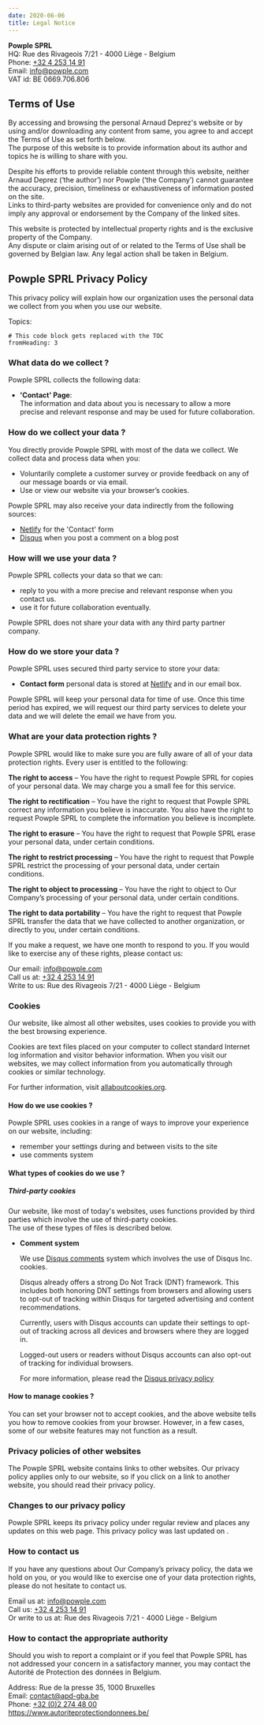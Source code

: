 ```yaml
---
date: 2020-06-06
title: Legal Notice
---
```



**Powple SPRL**  
HQ: Rue des Rivageois 7/21 - 4000 Liège - Belgium  
Phone: [+32 4 253 14 91](tel:+3242531491)  
Email: [info@powple.com](mailto:info@powple.com)  
VAT id: BE 0669.706.806

## Terms of Use

By accessing and browsing the personal Arnaud Deprez's website or by using and/or downloading any content from same, you agree to and accept the Terms of Use as set forth below.  
The purpose of this website is to provide information about its author and topics he is willing to share with you.

Despite his efforts to provide reliable content through this website, neither Arnaud Deprez (‘the author’) nor Powple (‘the Company’) cannot guarantee the accuracy, precision, timeliness or exhaustiveness of information posted on the site.  
Links to third-party websites are provided for convenience only and do not imply any approval or endorsement by the Company of the linked sites.

This website is protected by intellectual property rights and is the exclusive property of the Company.  
Any dispute or claim arising out of or related to the Terms of Use shall be governed by Belgian law. Any legal action shall be taken in Belgium.

## Powple SPRL Privacy Policy

This privacy policy will explain how our organization uses the personal data we collect from you when you use our website.

Topics:

```toc
# This code block gets replaced with the TOC
fromHeading: 3
```

### What data do we collect ?

Powple SPRL collects the following data:

- **'Contact' Page**:  
  The information and data about you is necessary to allow a more precise and relevant response and may be used for future collaboration.

### How do we collect your data ?

You directly provide Powple SPRL with most of the data we collect. We collect data and process data when you:

- Voluntarily complete a customer survey or provide feedback on any of our message boards or via email.
- Use or view our website via your browser’s cookies.

Powple SPRL may also receive your data indirectly from the following sources:

- [Netlify](https://www.netlify.com/) for the 'Contact' form
- [Disqus](https://disqus.com/) when you post a comment on a blog post

### How will we use your data ?

Powple SPRL collects your data so that we can:

- reply to you with a more precise and relevant response when you contact us.
- use it for future collaboration eventually.

Powple SPRL does not share your data with any third party partner company.

### How do we store your data ?

Powple SPRL uses secured third party service to store your data:

- **Contact form** personal data is stored at [Netlify](https://www.netlify.com/) and in our email box.

Powple SPRL will keep your personal data for time of use. Once this time period has expired, we will request our third party services to delete your data and we will delete the email we have from you.

### What are your data protection rights ?

Powple SPRL would like to make sure you are fully aware of all of your data protection rights. Every user is entitled to the following:

**The right to access** – You have the right to request Powple SPRL for copies of your personal data. We may charge you a small fee for this service.

**The right to rectification** – You have the right to request that Powple SPRL correct any information you believe is inaccurate. You also have the right to request Powple SPRL to complete the information you believe is incomplete.

**The right to erasure** – You have the right to request that Powple SPRL erase your personal data, under certain conditions.

**The right to restrict processing** – You have the right to request that Powple SPRL restrict the processing of your personal data, under certain conditions.

**The right to object to processing** – You have the right to object to Our Company’s processing of your personal data, under certain conditions.

**The right to data portability** – You have the right to request that Powple SPRL transfer the data that we have collected to another organization, or directly to you, under certain conditions.

If you make a request, we have one month to respond to you. If you would like to exercise any of these rights, please contact us:

Our email: [info@powple.com](mailto:info@powple.com)  
Call us at: [+32 4 253 14 91](tel:+3242531491)  
Write to us: Rue des Rivageois 7/21 - 4000 Liège - Belgium

### Cookies

Our website, like almost all other websites, uses cookies to provide you with the best browsing experience.

Cookies are text files placed on your computer to collect standard Internet log information and visitor behavior information. When you visit our websites, we may collect information from you automatically through cookies or similar technology.

For further information, visit [allaboutcookies.org](https://www.allaboutcookies.org/).

#### How do we use cookies ?

Powple SPRL uses cookies in a range of ways to improve your experience on our website, including:

- remember your settings during and between visits to the site
- use comments system

#### What types of cookies do we use ?

##### Third-party cookies

Our website, like most of today's websites, uses functions provided by third parties which involve the use of third-party cookies.  
The use of these types of files is described below.

- **Comment system** 
  
  We use [Disqus comments](https://disqus.com/) system which involves the use of Disqus Inc. cookies. 
  
  Disqus already offers a strong Do Not Track (DNT) framework. This includes both honoring DNT settings from browsers and allowing users to opt-out of tracking within Disqus for targeted advertising and content recommendations.

  Currently, users with Disqus accounts can update their settings to opt-out of tracking across all devices and browsers where they are logged in.

  Logged-out users or readers without Disqus accounts can also opt-out of tracking for individual browsers.

  For more information, please read the [Disqus privacy policy](https://help.disqus.com/en/articles/1717103-disqus-privacy-policy)

#### How to manage cookies ?

You can set your browser not to accept cookies, and the above website tells you how to remove cookies from your browser. However, in a few cases, some of our website features may not function as a result.

### Privacy policies of other websites

The Powple SPRL website contains links to other websites. Our privacy policy applies only to our website, so if you click on a link to another website, you should read their privacy policy.

### Changes to our privacy policy

Powple SPRL keeps its privacy policy under regular review and places any updates on this web page. This privacy policy was last updated on <Moment interval={0} format="MMMM Do YYYY" children={props.pageContext.frontmatter.date} />.

### How to contact us

If you have any questions about Our Company’s privacy policy, the data we hold on you, or you would like to exercise one of your data protection rights, please do not hesitate to contact us.

Email us at: [info@powple.com](mailto:info@powple.com)  
Call us: [+32 4 253 14 91](tel:+3242531491)  
Or write to us at: Rue des Rivageois 7/21 - 4000 Liège - Belgium

### How to contact the appropriate authority

Should you wish to report a complaint or if you feel that Powple SPRL has not addressed your concern in a satisfactory manner, you may contact the Autorité de Protection des données in Belgium.

Address: Rue de la presse 35, 1000 Bruxelles  
Email: [contact@apd-gba.be](mailto:contact@apd-gba.be)  
Phone: [+32 (0)2 274 48 00](tel:+3222744800)  
https://www.autoriteprotectiondonnees.be/
